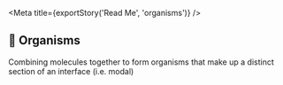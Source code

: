 
<Meta title={exportStory('Read Me', 'organisms')} />

## 🦚 Organisms

Combining molecules together to form organisms that make up a distinct section of an interface (i.e. modal)
